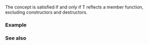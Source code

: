 {{cpp/experimental/reflect/title|MemberFunction}}
{{cpp/experimental/reflect/navbar}}
{{ddcl | since=reflection_ts | header=experimental/reflect | 1=
template&lt; class T &gt;
concept MemberFunction = RecordMember&lt;T&gt; &amp;&amp; Function&lt;T&gt; &amp;&amp; /* see below */;
}}

The {{tt|MemberFunction}} concept is satisfied if and only if T reflects a member function, excluding constructors and destructors.

===Example===
{{todo|examples}}

===See also===
{{todo|templatization}}